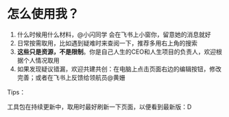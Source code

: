 # 怎么使用我？

1. 什么时候用什么材料，@小闪同学 会在飞书上小窗你，留意她的消息就好
2. 日常按需取用，比如遇到疑难时来查阅一下，推荐多用右上角的搜索
3. **这些只是资源，不是限制**。你是自己人生的CEO和人生项目的负责人，欢迎根据个人情况取用
4. 如果发现疑议错漏，欢迎共建共创：在电脑上点击页面右边的编辑按钮，修改完善；或者在飞书上反馈给领航员@黄姗

Tips：

工具包在持续更新中，取用时最好刷新一下页面，以便看到最新版：D
